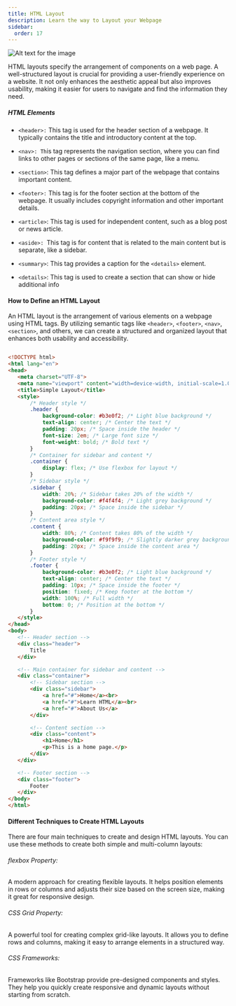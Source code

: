 ```yaml
---
title: HTML Layout
description: Learn the way to Layout your Webpage
sidebar:
  order: 17
---
```


![Alt text for the image](https://media.geeksforgeeks.org/wp-content/uploads/layout.png)

HTML layouts specify the arrangement of components on a web page. A well-structured layout is crucial for providing a user-friendly experience on a website.
It not only enhances the aesthetic appeal but also improves usability, making it easier for users to navigate and find the information they need.


##### HTML Elements

 * ```<header>:``` This tag is used for the header section of a webpage. It typically contains the title and introductory content at the top.

 * ```<nav>: Th```is tag represents the navigation section, where you can find links to other pages or sections of the same page, like a menu.

 * ```<section>```: This tag defines a major part of the webpage that contains important content.

 * ```<footer>:``` This tag is for the footer section at the bottom of the webpage. It usually includes copyright information and other important details.

 * ```<article>```: This tag is used for independent content, such as a blog post or news article.

 * ```<aside>: ```This tag is for content that is related to the main content but is separate, like a sidebar.

 * ```<summary>```: This tag provides a caption for the ```<details>``` element.

 * ```<details>```: This tag is used to create a section that can show or hide additional info



 ####  How to Define an HTML Layout
An HTML layout is the arrangement of various elements on a webpage using HTML tags. By utilizing semantic tags like ```<header>```, ```<footer>```, ```<nav>```, ```<section>```, and others, we can create a structured and organized layout that enhances both usability and accessibility.





 ```html

 <!DOCTYPE html>
<html lang="en">
<head>
    <meta charset="UTF-8">
    <meta name="viewport" content="width=device-width, initial-scale=1.0">
    <title>Simple Layout</title>
    <style>
        /* Header style */
        .header {
            background-color: #b3e0f2; /* Light blue background */
            text-align: center; /* Center the text */
            padding: 20px; /* Space inside the header */
            font-size: 2em; /* Large font size */
            font-weight: bold; /* Bold text */
        }
        /* Container for sidebar and content */
        .container {
            display: flex; /* Use flexbox for layout */
        }
        /* Sidebar style */
        .sidebar {
            width: 20%; /* Sidebar takes 20% of the width */
            background-color: #f4f4f4; /* Light grey background */
            padding: 20px; /* Space inside the sidebar */
        }
        /* Content area style */
        .content {
            width: 80%; /* Content takes 80% of the width */
            background-color: #f9f9f9; /* Slightly darker grey background */
            padding: 20px; /* Space inside the content area */
        }
        /* Footer style */
        .footer {
            background-color: #b3e0f2; /* Light blue background */
            text-align: center; /* Center the text */
            padding: 10px; /* Space inside the footer */
            position: fixed; /* Keep footer at the bottom */
            width: 100%; /* Full width */
            bottom: 0; /* Position at the bottom */
        }
    </style>
</head>
<body>
    <!-- Header section -->
    <div class="header">
        Title
    </div>

    <!-- Main container for sidebar and content -->
    <div class="container">
        <!-- Sidebar section -->
        <div class="sidebar">
            <a href="#">Home</a><br>
            <a href="#">Learn HTML</a><br>
            <a href="#">About Us</a>
        </div>

        <!-- Content section -->
        <div class="content">
            <h1>Home</h1>
            <p>This is a home page.</p>
        </div>
    </div>

    <!-- Footer section -->
    <div class="footer">
        Footer
    </div>
</body>
</html>
```

#### Different Techniques to Create HTML Layouts
There are four main techniques to create and design HTML layouts. You can use these methods to create both simple and multi-column layouts:

###### flexbox Property:
A modern approach for creating flexible layouts.
It helps position elements in rows or columns and adjusts their size based on the screen size, making it great for responsive design.

###### CSS Grid Property:
A powerful tool for creating complex grid-like layouts. It allows you to define rows and columns, making it easy to arrange elements in a structured way.

###### CSS Frameworks:

Frameworks like Bootstrap provide pre-designed components and styles. They help you quickly create responsive and dynamic layouts without starting from scratch.